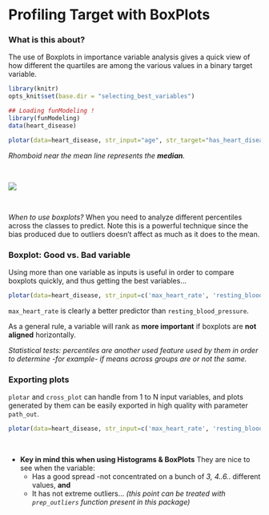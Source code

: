 Profiling Target with BoxPlots
===

### What is this about?

The use of Boxplots in importance variable analysis gives a quick view of how different the quartiles are among the various values in a binary target variable.

```r
library(knitr)
opts_knit$set(base.dir = "selecting_best_variables")
```

```r
## Loading funModeling !
library(funModeling)
data(heart_disease)
```

```r
plotar(data=heart_disease, str_input="age", str_target="has_heart_disease", plot_type = "boxplot")
```

_Rhomboid near the mean line represents the **median**._

<br>


![](boxplot.png)

<br>

*When to use boxplots?*
When you need to analyze different percentiles across the classes to predict. Note this is a powerful technique since the bias produced due to outliers doesn't affect as much as it does to the mean.


### Boxplot: Good vs. Bad variable

Using more than one variable as inputs is useful in order to compare boxplots quickly, and thus getting the best variables...

```r
plotar(data=heart_disease, str_input=c('max_heart_rate', 'resting_blood_pressure'),  str_target="has_heart_disease", plot_type = "boxplot")
```

`max_heart_rate` is clearly a better predictor than `resting_blood_pressure`.

As a general rule, a variable will rank as **more important** if boxplots are **not aligned** horizontally.

_Statistical tests: percentiles are another used feature used by them in order to determine -for example- if means across groups are or not the same._

### Exporting plots
`plotar` and `cross_plot` can handle from 1 to N input variables, and plots generated by them can be easily exported in high quality with parameter `path_out`.

```r
plotar(data=heart_disease, str_input=c('max_heart_rate', 'resting_blood_pressure'),  str_target="has_heart_disease", plot_type = "boxplot", path_out = "my_awsome_folder")
```

<br>

* **Key in mind this when using Histograms & BoxPlots** They are nice to see when the variable:
    + Has a good spread -not concentrated on a bunch of _3, 4..6.._ different values, **and**
    + It has not extreme outliers... _(this point can be treated with `prep_outliers` function present in this package)_
    
<br>

